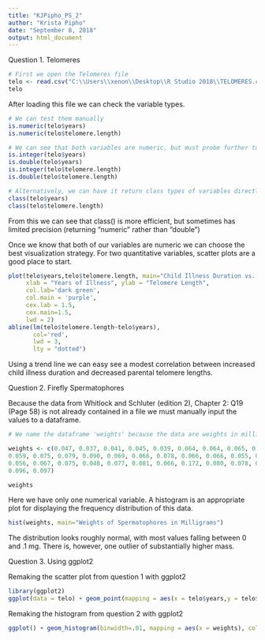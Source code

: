 ---
title: "KJPipho_PS_2"
author: "Krista Pipho"
date: "September 8, 2018"
output: html_document
---

Question 1. Telomeres

```{r}
# First we open the Telomeres file
telo <- read.csv("C:\\Users\\xenon\\Desktop\\R Studio 2018\\TELOMERES.csv")
telo
```
After loading this file we can check the variable types.

```{r}
# We can test them manually
is.numeric(telo$years)
is.numeric(telo$telomere.length)

# We can see that both variables are numeric, but must probe further to find the exact type
is.integer(telo$years)
is.double(telo$years)
is.integer(telo$telomere.length)
is.double(telo$telomere.length)

# Alternatively, we can have it return class types of variables directly
class(telo$years)
class(telo$telomere.length)

```

From this we can see that class() is more efficient, but sometimes has limited precision (returning "numeric" rather than "double")


Once we know that both of our variables are numeric we can choose the best visualization strategy. For two quantitative variables, scatter plots are a good place to start. 

```{r}

plot(telo$years,telo$telomere.length, main="Child Illness Duration vs. Parental Telomere Length",
     xlab = "Years of Illness", ylab = "Telomere Length", 
     col.lab='dark green', 
     col.main = 'purple', 
     cex.lab = 1.5, 
     cex.main=1.5,
     lwd = 2)
abline(lm(telo$telomere.length~telo$years), 
       col='red', 
       lwd = 3, 
       lty = "dotted")

```

Using a trend line we can easy see a modest correlation between increased child illness duration and decreased parental telomere lengths. 

Question 2. Firefly Spermatophores

Because the data from Whitlock and Schluter (edition 2), Chapter 2: Q19 (Page 58) is not already contained in a file we must manually input the values to a dataframe. 


```{r}

# We name the dataframe 'weights' because the data are weights in milligrams

weights <- c(0.047, 0.037, 0.041, 0.045, 0.039, 0.064, 0.064, 0.065, 0.079, 0.070, 0.066,
0.059, 0.075, 0.079, 0.090, 0.069, 0.066, 0.078, 0.066, 0.066, 0.055, 0.046,
0.056, 0.067, 0.075, 0.048, 0.077, 0.081, 0.066, 0.172, 0.080, 0.078, 0.048,
0.096, 0.097)

weights

```


Here we have only one numerical variable. A histogram is an appropriate plot for displaying the frequency distribution of this data. 

```{r}
hist(weights, main="Weights of Spermatophores in Milligrams")

```

The distribution looks roughly normal, with most values falling between 0 and .1 mg. There is, however, one outlier of substantially higher mass. 



Question 3. Using ggplot2

Remaking the scatter plot from question 1 with ggplot2

```{r}
library(ggplot2)
ggplot(data = telo) + geom_point(mapping = aes(x = telo$years,y = telo$telomere.length),color = "blue") +labs(title =" Child Illness Duration vs. Parental Telomere Length", x = "Years of Illness", y = "Telomere Length") + geom_smooth(method = "lm",aes(x= telo$years,y=telo$telomere.length))


```

Remaking the histogram from question 2 with ggplot2

```{r}
ggplot() + geom_histogram(binwidth=.01, mapping = aes(x = weights), color='blue')+labs(title="Weights of Spermatophores in Milligrams")

```


